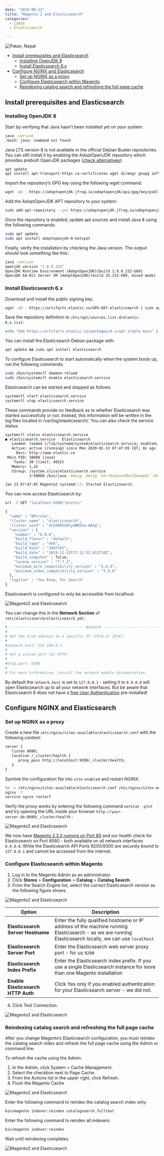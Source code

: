 ```yaml
---
date: "2019-09-12"
title: "Magento 2 and Elasticsearch"
categories:
  - LINUX
  - Elasticsearch

---
```


![Patan, Nepal](./photo-kt456d_645dhfh6dgjkhg4_d.jpg)

<!-- TOC -->

- [Install prerequisites and Elasticsearch](#install-prerequisites-and-elasticsearch)
  - [Installing OpenJDK 8](#installing-openjdk-8)
  - [Install Elasticsearch 6.x](#install-elasticsearch-6x)
- [Configure NGINX and Elasticsearch](#configure-nginx-and-elasticsearch)
  - [Set up NGINX as a proxy](#set-up-nginx-as-a-proxy)
  - [Configure Elasticsearch within Magento](#configure-elasticsearch-within-magento)
  - [Reindexing catalog search and refreshing the full page cache](#reindexing-catalog-search-and-refreshing-the-full-page-cache)

<!-- /TOC -->


## Install prerequisites and Elasticsearch

### Installing OpenJDK 8

Start by verifying that Java hasn't been installed yet on your system:


```bash
java -version
-bash: java: command not found
```


Java LTS version 8 is not available in the official Debian Buster repositories. You can still install it by enabling the AdoptOpenJDK repository which provides prebuilt OpenJDK packages ([check alternatives](https://stackoverflow.com/questions/57031649/how-to-install-openjdk-8-jdk-on-debian-10-buster)):


```bash
apt update
apt install apt-transport-https ca-certificates wget dirmngr gnupg software-properties-common
```

Import the repository’s GPG key using the following wget command:


```bash
wget -qO - https://adoptopenjdk.jfrog.io/adoptopenjdk/api/gpg/key/public | sudo apt-key add -
```


Add the AdoptOpenJDK APT repository to your system:


```bash
sudo add-apt-repository --yes https://adoptopenjdk.jfrog.io/adoptopenjdk/deb/
```


Once the repository is enabled, update apt sources and install Java 8 using the following commands:


```bash
sudo apt update
sudo apt install adoptopenjdk-8-hotspot
```


Finally, verify the installation by checking the Java version. The output should look something like this::


```bash
java -version
openjdk version "1.8.0_232"
OpenJDK Runtime Environment (AdoptOpenJDK)(build 1.8.0_232-b09)
OpenJDK 64-Bit Server VM (AdoptOpenJDK)(build 25.232-b09, mixed mode)
```


### Install Elasticsearch 6.x


Download and install the public signing key:


```bash
wget -qO - https://artifacts.elastic.co/GPG-KEY-elasticsearch | sudo apt-key add -
```

Save the repository definition to `/etc/apt/sources.list.d/elastic-6.x.list`:


```bash
echo "deb https://artifacts.elastic.co/packages/6.x/apt stable main" | sudo tee -a /etc/apt/sources.list.d/elastic-6.x.list
```


You can install the Elasticsearch Debian package with:


```bash
apt update && sudo apt install elasticsearch
```


To configure Elasticsearch to start automatically when the system boots up, run the following commands:


```bash
sudo /bin/systemctl daemon-reload
sudo /bin/systemctl enable elasticsearch.service
```


Elasticsearch can be started and stopped as follows:


```bash
systemctl start elasticsearch.service
systemctl stop elasticsearch.service
```


These commands provide no feedback as to whether Elasticsearch was started successfully or not. Instead, this information will be written in the log files located in /var/log/elasticsearch/. You can also check the service status:



```bash
systemctl status elasticsearch.service
● elasticsearch.service - Elasticsearch
   Loaded: loaded (/lib/systemd/system/elasticsearch.service; enabled; vendor preset: enabled)
   Active: active (running) since Mon 2020-01-13 07:47:05 CET; 8s ago
     Docs: http://www.elastic.co
 Main PID: 30088 (java)
    Tasks: 30 (limit: 4915)
   Memory: 1.2G
   CGroup: /system.slice/elasticsearch.service
           ├─30088 /bin/java -Xms1g -Xmx1g -XX:+UseConcMarkSweepGC -XX:CMSInitiatingOccupancyFraction=75 -XX:+UseCMSInitiatingOccup           └─30180 /usr/share/elasticsearch/modules/x-pack-ml/platform/linux-x86_64/bin/controller

Jan 13 07:47:05 Magento2 systemd[1]: Started Elasticsearch.
```


You can now access Elasticsearch by:


```bash
url -X GET "localhost:9200/?pretty"

{
  "name" : "NPsrvIo",
  "cluster_name" : "elasticsearch",
  "cluster_uuid" : "aCUd90SnRCynWMZCw-AAhg",
  "version" : {
    "number" : "6.8.6",
    "build_flavor" : "default",
    "build_type" : "deb",
    "build_hash" : "3d9f765",
    "build_date" : "2019-12-13T17:11:52.013738Z",
    "build_snapshot" : false,
    "lucene_version" : "7.7.2",
    "minimum_wire_compatibility_version" : "5.6.0",
    "minimum_index_compatibility_version" : "5.0.0"
  },
  "tagline" : "You Know, for Search"
}
```


Elasticsearch is configured to only be accessible from localhost:


![Magento2 and Elasticsearch](./magento_elasticsearch_01.png)


You can change this in the __Network Section__ of `/etc/elasticsearch/elasticsearch.yml`:


```yml
# ---------------------------------- Network -----------------------------------
#
# Set the bind address to a specific IP (IPv4 or IPv6):
#
#network.host: 192.168.0.1
#
# Set a custom port for HTTP:
#
#http.port: 9200
#
# For more information, consult the network module documentation.
```


By default the `network.host` is set to `127.0.0.1` - setting it to `0.0.0.0` will open Elasticsearch up to all your network interfaces. But be aware that Elasticsearch 6 does not have a [free User Authentication](/securing-elasticsearch-with-read-only-rest) pre-installed!


## Configure NGINX and Elasticsearch

### Set up NGINX as a proxy

Create a new file `/etc/nginx/sites-available/elasticsearch.conf` with the following content:


```bash
server {
   listen 8080;
   location /_cluster/health {
      proxy_pass http://localhost:9200/_cluster/health;
   }
}
```


Symlink the configuration file into `site-enabled` and restart NGINX:


```bash
ln -s /etc/nginx/sites-available/elasticsearch.conf /etc/nginx/sites-enabled
nginx -t
service nginx restart
```


Verify the proxy works by entering the following command `netstat -plnt` and try opening the URL inside your browser `http://your-server.de:8080/_cluster/health` :


![Magento2 and Elasticsearch](./magento_elasticsearch_02.png)


We now have [Magento 2.3.3 running on Port 80](/magento-2-installation-with-nginx-on-debian-buster) and our health check for Elasticsearch on Port 8080 - both available on all network interfaces `0.0.0.0`. While the Elasticsearch API Ports 9200/9300 are securely bound to `127.0.0.1` and cannot be accessed from the internet.


### Configure Elasticsearch within Magento


1. Log in to the Magento Admin as an administrator.
2. Click __Stores__ > __Configuration__ > __Catalog__ > __Catalog Search__.
3.  From the Search Engine list, select the correct Elasticsearch version as the following figure shows.


![Magento2 and Elasticsearch](./magento_elasticsearch_03.png)



| __Option__ | __Description__ |
|---|---|
| __Elasticsearch Server Hostname__ | Enter the fully qualified hostname or IP address of the machine running Elasticsearch - as we are running Elasticsearch locally, we can use `localhost` |
| __Elasticsearch Server Port__ | Enter the Elasticsearch web server proxy port - for us `9200` |
| __Elasticsearch Index Prefix__ | Enter the Elasticsearch index prefix. If you use a single Elasticsearch instance for more than one Magento installation |
| __Enable Elasticsearch HTTP Auth__ | Click Yes only if you enabled authentication for your Elasticsearch server - we did not. |


4. Click Test Connection.


![Magento2 and Elasticsearch](./magento_elasticsearch_04.png)


### Reindexing catalog search and refreshing the full page cache

After you change Magento’s Elasticsearch configuration, you must reindex the catalog search index and refresh the full page cache using the Admin or command line.


To refresh the cache using the Admin:


1. In the Admin, click System > Cache Management.
2. Select the checkbox next to Page Cache.
3. From the Actions list in the upper right, click Refresh.
4. Flush the Magento Cache


![Magento2 and Elasticsearch](./magento_elasticsearch_05.png)


Enter the following command to reindex the catalog search index only:


```bash
bin/magento indexer:reindex catalogsearch_fulltext
```


Enter the following command to reindex all indexers:


```bash
bin/magento indexer:reindex
```


Wait until reindexing completes.


![Magento2 and Elasticsearch](./magento_elasticsearch_06.png)





<!-- Installing Elasticsuite

To make use of Elasticsearch in Magento 2 we need to install the [Elasticsuite Plugin](https://github.com/Smile-SA/elasticsuite.) Plugins can be installed with the `bin/elasticsearch-plugin` tool of Elastic Search. You have to go to your Elastic Search installation directory. Locate your "Home" directory ( Look for Settings -> Path -> Home in the following command output for value ):


```bash
curl localhost:9200/_nodes/settings?pretty=true
```


![Docker and Magento2 on Windows 10](./magento_elasticsearch_04x.png)


Elasticsearch Container


The default directory `home` for Elasticsearch is `/usr/share/elasticsearch`. We now have to enter the Elasticsearch container:


```bash
docker exec -it elasticsearch7.5 /bin/bash

or

docker exec -t -i ContainerID /bin/bash
```


And enter the `home directory` and install the following plugins:


```bash 
bin/elasticsearch-plugin install analysis-phonetic
bin/elasticsearch-plugin install analysis-icu
```


![Docker and Magento2 on Windows 10](./magento_elasticsearch_05x.png)


To restart Elasticsearch we now have to restart the `elasticsearch` container.


```bash
docker restart elasticsearch5.7
```


Magento Container

We can now install the latest version of ElasticSuite through the Magento composer CLI:


```bash
composer require smile/elasticsuite ~2.8.0
```


And we end up with a scary error message - I tried to log in with my Magento admininistrator credentials, but [apparently that was wrong](https://devdocs.magento.com/guides/v2.3/install-gde/prereq/connect-auth.html):


![Docker and Magento2 on Windows 10](./magento_elasticsearch_06x.png)


Access Keys

To download packages from the [Magento Marketplace](https://marketplace.magento.com/) we first have to sign in, select __My Profile__ and click on __Access Keys__ in the Marketplace tab.


![Docker and Magento2 on Windows 10](./magento_elasticsearch_07x.png)


Click __Create a New Access Key__. Enter a specific name for the keys (e.g., the name of the developer receiving the keys) and click __OK__.


New public and private keys are now associated with your account that you can click to copy. Save this information or keep the page open when working with your Magento project. Use the __Public key as your username__ and the __Private key as your password__!


But even so I kept receiving the error message:


```json
[Composer\Downloader\TransportException]
Invalid credentials for 'https://repo.magento.com/packages.json', aborting.
```


The solution was that my installation only had a sample `auth.json` file in the root directory of the Magento content. You need to create a copy and fill out your credentials inside. Afterwards Composer no longer asks for your login:


![Docker and Magento2 on Windows 10](./magento_elasticsearch_08x.png)


Enable the module and run ElasticSuite

If your Magento instance is already installed, you have to enable the ElasticSuite modules using :


```bash
bin/magento module:enable Smile_ElasticsuiteCore Smile_ElasticsuiteCatalog Smile_ElasticsuiteSwatches Smile_ElasticsuiteCatalogRule Smile_ElasticsuiteVirtualCategory Smile_ElasticsuiteThesaurus Smile_ElasticsuiteCatalogOptimizer Smile_ElasticsuiteTracker Smile_ElasticsuiteAnalytics
```


![Docker and Magento2 on Windows 10](./magento_elasticsearch_09x.png)


As recommend run `bin/magento setup:upgrade` and `bin/magento setup:di:compile` afterwards.


Then configure the ElasticSearch server to point to your ElasticSearch cluster (optional if using default server location, http://localhost:9200) and reimport the config :


```bash
bin/magento config:set -l smile_elasticsuite_core_base_settings/es_client/servers elasticsearch7.5:9200
bin/magento config:set -l smile_elasticsuite_core_base_settings/es_client/enable_https_mode 0
bin/magento config:set -l smile_elasticsuite_core_base_settings/es_client/enable_http_auth 0
bin/magento config:set -l smile_elasticsuite_core_base_settings/es_client/http_auth_user ""
bin/magento config:set -l smile_elasticsuite_core_base_settings/es_client/http_auth_pwd ""
bin/magento app:config:import
```



Process First Indexing

Once you have completed all previous points, you can process a full reindexing of the catalogsearch_fulltext index.


```bash
bin/magento index:reindex catalogsearch_fulltext
bin/magento index:reindex elasticsuite_categories_fulltext
bin/magento index:reindex elasticsuite_thesaurus
```


Once the reindex is done, you are all set and can view your frontend catalog and search pages being rendered via Smile Elastic Suite !




Commit the Changes

Now that we've modified the container we have to commit the changes. To commit the changes and create a new image based on said changes, issue the command:


```bash
docker commit CONTAINER_ID elasticsearch7.5-template
docker commit CONTAINER_ID magento2.3.3-template
```


Where CONTAINER_ID is the ID given to you when you initially ran the container.


![Docker and Magento2 on Windows 10](./magento_elasticsearch_xx.png)



```yaml
mysql:
  image: mysql:5.7
  ports:
    - 3306:3306
  environment:
    MYSQL_ROOT_PASSWORD: mypassword
  volumes:
    - ./src/db:/var/lib/mysql
  container_name: mysql_5.7
phpmyadmin:
  image: phpmyadmin/phpmyadmin:4.8
  ports:
    - 8080:80
  links:
    - mysql
  environment:
    PMA_HOST: mysql
    PMA_PORT: 3306
  container_name: phpmyadmin_4.8
apache2:
  image: magento2.3.3-template
  ports:
    - 80:80
    - 10000:10000
    - 443:443
  links:
    - mysql
    - elasticsearch
  volumes:
    - ./src/html:/var/www/html
  container_name: magento2.3
elasticsearch:
    image: elasticsearch7.5-template
    container_name: elasticsearch7.5
    environment:
      - xpack.security.enabled=false
      - discovery.type=single-node
    ulimits:
      memlock:
        soft: -1
        hard: -1
      nofile:
        soft: 65536
        hard: 65536
    cap_add:
      - IPC_LOCK
    volumes:
      - ./src/elasticsearch-data:/usr/share/elasticsearch/data
    ports:
      - 9200:9200
      - 9300:9300
``` -->